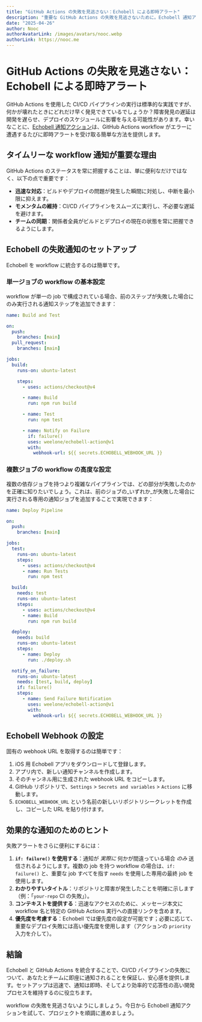 ```yaml
---
title: "GitHub Actions の失敗を見逃さない：Echobell による即時アラート"
description: "重要な GitHub Actions の失敗を見逃さないために。Echobell 通知アクションを使用して CI/CD パイプラインのリアルタイム即時通知をセットアップする方法を学びましょう。"
date: "2025-04-26"
author: Nooc
authorAvatarLink: /images/avatars/nooc.webp
authorLink: https://nooc.me
---
```


# GitHub Actions の失敗を見逃さない：Echobell による即時アラート

GitHub Actions を使用した CI/CD パイプラインの実行は標準的な実践ですが、何かが壊れたときにどれだけ早く発見できているでしょうか？障害発見の遅延は開発を遅らせ、デプロイのスケジュールに影響を与える可能性があります。幸いなことに、[Echobell 通知アクション](https://github.com/weelone/echobell-action)は、GitHub Actions workflow がエラーに遭遇するたびに即時アラートを受け取る簡単な方法を提供します。

## タイムリーな workflow 通知が重要な理由

GitHub Actions のステータスを常に把握することは、単に便利なだけではなく、以下の点で重要です：

- **迅速な対応**：ビルドやデプロイの問題が発生した瞬間に対処し、中断を最小限に抑えます。
- **モメンタムの維持**：CI/CD パイプラインをスムーズに実行し、不必要な遅延を避けます。
- **チームの同期**：関係者全員がビルドとデプロイの現在の状態を常に把握できるようにします。

## Echobell の失敗通知のセットアップ

Echobell を workflow に統合するのは簡単です。

### 単一ジョブの workflow の基本設定

workflow が単一の job で構成されている場合、前のステップが失敗した場合にのみ実行される通知ステップを追加できます：

```yaml
name: Build and Test

on:
  push:
    branches: [main]
  pull_request:
    branches: [main]

jobs:
  build:
    runs-on: ubuntu-latest

    steps:
      - uses: actions/checkout@v4

      - name: Build
        run: npm run build

      - name: Test
        run: npm test

      - name: Notify on Failure
        if: failure()
        uses: weelone/echobell-action@v1
        with:
          webhook-url: ${{ secrets.ECHOBELL_WEBHOOK_URL }}
```

### 複数ジョブの workflow の高度な設定

複数の依存ジョブを持つより複雑なパイプラインでは、どの部分が失敗したのかを正確に知りたいでしょう。これは、前のジョブの_いずれか_が失敗した場合に実行される専用の通知ジョブを追加することで実現できます：

```yaml
name: Deploy Pipeline

on:
  push:
    branches: [main]

jobs:
  test:
    runs-on: ubuntu-latest
    steps:
      - uses: actions/checkout@v4
      - name: Run Tests
        run: npm test

  build:
    needs: test
    runs-on: ubuntu-latest
    steps:
      - uses: actions/checkout@v4
      - name: Build
        run: npm run build

  deploy:
    needs: build
    runs-on: ubuntu-latest
    steps:
      - name: Deploy
        run: ./deploy.sh

  notify_on_failure:
    runs-on: ubuntu-latest
    needs: [test, build, deploy]
    if: failure()
    steps:
      - name: Send Failure Notification
        uses: weelone/echobell-action@v1
        with:
          webhook-url: ${{ secrets.ECHOBELL_WEBHOOK_URL }}
```

## Echobell Webhook の設定

固有の webhook URL を取得するのは簡単です：

1.  iOS 用 Echobell アプリをダウンロードして登録します。
2.  アプリ内で、新しい通知チャンネルを作成します。
3.  そのチャンネル用に生成された webhook URL をコピーします。
4.  GitHub リポジトリで、`Settings` > `Secrets and variables` > `Actions` に移動します。
5.  `ECHOBELL_WEBHOOK_URL` という名前の新しいリポジトリシークレットを作成し、コピーした URL を貼り付けます。

## 効果的な通知のためのヒント

失敗アラートをさらに便利にするには：

1.  **`if: failure()` を使用する**：通知が _実際に_ 何かが間違っている場合 _のみ_ 送信されるようにします。複数の job を持つ workflow の場合は、`if: failure()` と、重要な job すべてを指す `needs` を使用した専用の最終 job を使用します。
2.  **わかりやすいタイトル**：リポジトリと障害が発生したことを明確に示します（例：「`your-repo` CI の失敗」）。
3.  **コンテキストを提供する**：迅速なアクセスのために、メッセージ本文に workflow 名と特定の GitHub Actions 実行への直接リンクを含めます。
4.  **優先度を考慮する**：Echobell では優先度の設定が可能です；必要に応じて、重要なデプロイ失敗には高い優先度を使用します（アクションの `priority` 入力を介して）。

## 結論

Echobell と GitHub Actions を統合することで、CI/CD パイプラインの失敗について、あなたとチームに即座に通知されることを保証し、安心感を提供します。セットアップは迅速で、通知は即時、そしてより効率的で応答性の高い開発プロセスを維持するのに役立ちます。

workflow の失敗を見逃さないようにしましょう。今日から Echobell 通知アクションを試して、プロジェクトを順調に進めましょう。